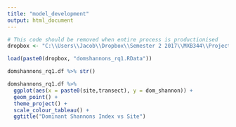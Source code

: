 ```yaml
---
title: "model_development"
output: html_document
---
```


```r
# This code should be removed when entire process is productionised
dropbox <- "C:\\Users\\Jacob\\Dropbox\\Semester 2 2017\\MXB344\\Project\\Data\\"

load(paste0(dropbox, "domshannons_rq1.RData"))

```


```r
domshannons_rq1.df %>% str()
```

```r
domshannons_rq1.df %>%
  ggplot(aes(x = paste0(site,transect), y = dom_shannon)) +
  geom_point() +
  theme_project() +
  scale_colour_tableau() +
  ggtitle("Dominant Shannons Index vs Site")


```
